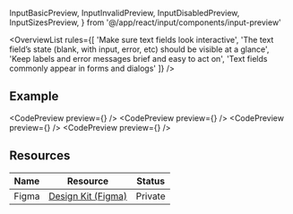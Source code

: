 ---
---

  InputBasicPreview,
  InputInvalidPreview,
  InputDisabledPreview,
  InputSizesPreview,
} from '@/app/react/input/components/input-preview'

<OverviewList rules={[
  'Make sure text fields look interactive',
  'The text field’s state (blank, with input, error, etc) should be visible at a glance',
  'Keep labels and error messages brief and easy to act on',
  'Text fields commonly appear in forms and dialogs'
]} />

## Example

<CodePreview preview={<InputBasicPreview />} />
<CodePreview preview={<InputInvalidPreview />} />
<CodePreview preview={<InputDisabledPreview />} />
<CodePreview preview={<InputSizesPreview />} />

## Resources

| Name     | Resource | Status                                               |
| -------- | -------- | ---------------------------------------------------- |
| Figma    | [Design Kit (Figma)](https://www.figma.com/design/ducwqOCxoxcWc3ReV3FYd8/Digital-University-Component-Library?m=auto&node-id=0-1)      |                         Private                      |